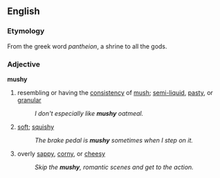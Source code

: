 ==English==
===Etymology===
From the greek word ''pantheion'', a shrine to all the gods.
===Adjective===
'''mushy'''
#resembling or having the [[consistency]] of [[mush]]; [[semi-liquid]], [[pasty]], or [[granular]]
#:''I don't especially like '''mushy''' oatmeal.''
#[[soft]]; [[squishy]]
#:''The brake pedal is '''mushy''' sometimes when I step on it.''
#overly [[sappy]], [[corny]], or [[cheesy]]
#:''Skip the '''mushy''', romantic scenes and get to the action.''